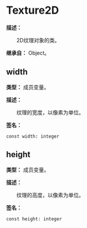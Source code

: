 
# Texture2D

**描述：**

&emsp;&emsp;2D纹理对象的类。

**继承自：** Object。

## width

**类型：** 成员变量。

**描述：**

&emsp;&emsp;纹理的宽度，以像素为单位。

**签名：**
```tl
const width: integer
```

## height

**类型：** 成员变量。

**描述：**

&emsp;&emsp;纹理的高度，以像素为单位。

**签名：**
```tl
const height: integer
```